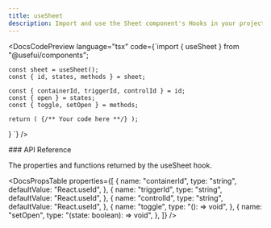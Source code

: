 ```yaml
---
title: useSheet
description: Import and use the Sheet component's Hooks in your project.
---
```


<DocsCodePreview
  language="tsx"
  code={`import { useSheet } from "@usefui/components";

    const sheet = useSheet();
    const { id, states, methods } = sheet;

    const { containerId, triggerId, controlId } = id;
    const { open } = states;
    const { toggle, setOpen } = methods;

    return ( {/** Your code here **/} );

}
`} />

<DocsSection className="m-y-large-10">
### API Reference

<DocsTextBlock>
  <p>The properties and functions returned by the useSheet hook.</p>
</DocsTextBlock>

</DocsSection>

<DocsPropsTable
  properties={[
    {
      name: "containerId",
      type: "string",
      defaultValue: "React.useId",
    },
    {
      name: "triggerId",
      type: "string",
      defaultValue: "React.useId",
    },
    {
      name: "controlId",
      type: "string",
      defaultValue: "React.useId",
    },
    {
      name: "toggle",
      type: "(): => void",
    },
    {
      name: "setOpen",
      type: "(state: boolean): => void",
    },
  ]}
/>

<DocsFooter
  prev="/docs/components-hooks/use-field"
  next="/docs/components-hooks/use-switch"
/>
